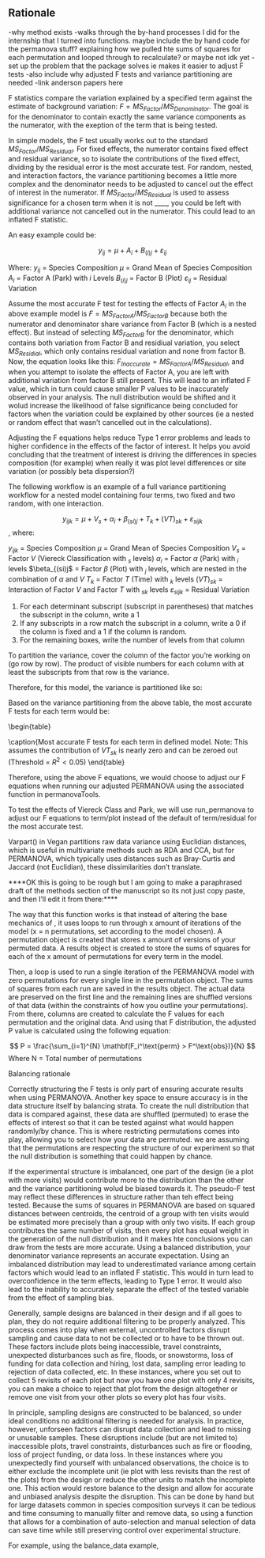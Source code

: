 ## Rationale 

-why method exists 
-walks through the by-hand processes I did for the internship that I turned into functions. maybe include the by hand code for the permanova stuff? explaining how we pulled hte sums of squares for each permutation and looped through to recalculate? or maybe not idk yet 
-set up the problem that the package solves ie makes it easier to adjust F tests 
-also include why adjusted F tests and variance partitioning are needed 
-link anderson papers here

F statistics compare the variation explained by a specified term against the estimate of background variation: $F = MS_{Factor}/MS_{Denominator}$. The goal is for the denominator to contain exactly the same variance components as the numerator, with the exeption of the term that is being tested. 

In simple models, the F test usually works out to the standard $MS_{Factor}/MS_{Residual}$. For fixed effects, the numerator contains fixed effect and residual variance, so to isolate the contributions of the fixed effect, dividing by the residual error is the most accurate test. For random, nested, and interaction factors, the variance partitioning becomes a little more complex and the denominator needs to be adjusted to cancel out the effect of interest in the numerator. If $MS_{Factor}/MS_{Residual}$ is used to assess significance for a chosen term when it is not ____, you could be left with additional variance not cancelled out in the numerator. This could lead to an inflated F statistic.

An easy example could be: 

$$y_{ij} = \mu + A_i + B_{(i)j} + \varepsilon_{ij}$$

Where: 
$y_{ij}$ = Species Composition
$\mu$ = Grand Mean of Species Composition 
$A_i$ = Factor A (Park) with $i$ Levels 
$B_{(i)j}$ = Factor B (Plot) 
$\varepsilon_{ij}$ = Residual Variation 

Assume the most accurate F test for testing the effects of Factor $A_i$ in the above example model is $F = MS_{FactorA}/MS_{FactorB}$ because both the numerator and denominator share variance from Factor B (which is a nested effect). But instead of selecting $MS_{FactorB}$ for the denominator, which contains both variation from Factor B and residiual variation, you select $MS_{Residial}$, which only contains residual variation and none from factor B. Now, the equation looks like this: $F_{Inaccurate} = MS_{FactorA}/MS_{Residual}$, and when you attempt to isolate the effects of Factor A, you are left with additional variation from factor B still present. This will lead to an inflated F value, which in turn could cause smaller P values to be inaccurately observed in your analysis. The null distribution would be shifted and it wolud increase the likelihood of false significance being concluded for factors when the variation could be explained by other sources (ie a nested or random effect that wasn't cancelled out in the calculations). 

Adjusting the F equations helps reduce Type 1 error problems and leads to higher confidence in the effects of the factor of interest. It helps you avoid concluding that the treatment of interest is driving the differences in species composition (for example) when really it was plot level differences or site variation (or possibly beta dispersion?)


The following workflow is an example of a full variance partitioning workflow for a nested model containing four terms, two fixed and two random, with one interaction. 

$$y_{ijk} = \mu + V_s + \alpha_i + \beta_{(si)j} + T_k + (VT)_{sk} + \varepsilon_{sijk}$$, where: 

$y_{ijk}$ = Species Composition
$\mu$ = Grand Mean of Species Composition 
$V_s$ = Factor $V$ (Viereck Classification with $_s$ levels)
$\alpha_i$ = Factor $\alpha$ (Park) with $_i$ levels 
$\beta_{(si)j$ = Factor $\beta$ (Plot) with $_j$ levels, which are nested in the combination of $\alpha$ and $V$
$T_k$ = Factor $T$ (Time) with $_k$ levels 
$(VT)_{sk}$ = Interaction of Factor $V$ and Factor $T$ with $_{sk}$ levels 
$\varepsilon_{sijk}$ = Residual Variation 

1. For each determinant subscript (subscript in parentheses) that matches the subscript in the column, write a 1
2. If any subscripts in a row match the subscript in a column, write a 0 if the column is fixed and a 1 if the column is random. 
3. For the remaining boxes, write the number of levels from that column 

\begin{table}
\centering
\begin{tabular}{|1|1|1|1|1|}
\hline
\textbf{Parameter} & \textbf{$V$} & \textbf{$\alpha$} & \textbf{$\beta$} & \textbf{$T$} \\
\hline
Fixed or Random & F & F & R & R \\
\hline 
Number of Levels & $w$ & $a$ & $b$ & $r$ \\
\hline 
Subscript & $s$ & $i$ & $j$ & $k$ \\
\hline 
Viereck Class $V_s$ & $0$ & $a$ & $b$ & $r$ \\
\hline 
Park $\alpha_i$ & $w$ & $0$ & $b$ & $r$ \\
\hline 
Plot $\beta_{(si)j$ & $1$ & $1$ & $1$ & $r$ \\
\hline 
Time $T_k$ & $w$ & $a$ & $b$ & $1$ \\
\hline 
Interaction $(VT)_{sk}$ & $0$ & $a$ & $b$ & $1$ \\
\hline 
Residual Error $\varepsilon_{sijk}$ & $1$ & $1$ & $1$ & $1$ \\
\hline 
\end{tabular}
\caption{Input matrix for partitioning EMS}
\end{table}

To partition the variance, cover the column of the factor you're working on (go row by row). The product of visible numbers for each column with at least the subscripts from that row is the variance. 

Therefore, for this model, the variance is partitioned like so: 

\begin{table}
\centering
\begin{tabular}{|1|1|}
\hline 
\textbf{Term} & \textbf{Expected Mean Squared Variance} \\
\hline 
Viereck Class $V_s$ & $abr \sum \frac{\alpha i^2}{a-1} + r\sigma^2_{\beta} + ab\sigma^2_{VT} + \sigma^2_{\epsilon}$\\
\hline 
Park $\alpha_i$ & $wbr\sigma^2_{\alpha} + r\sigma^2_{\beta} + \sigma^2_{\epsilon}$ \\
\hline 
Plot $\beta_{(si)j$ & $r\sigma^2_{\beta} + \sigma^2_{\epsilon}$ \\
\hline 
Time $T_k$ & $wab\sigma^2_{T} + ab\sigma^2_{VT} + \sigma^2_{\epsilon}$ \\
\hline 
Interaction $(VT)_{sk}$ & $ab\sigma^2_{VT} + \sigma^2_{\epsilon}$ \\
\hline 
Residual Error $\varepsilon_{sijk}$ & $\sigma^2_{\epsilon}$ \\
\hline 
\end{tabular}
\caption{Partitioned Variance for each variable}
\end{table}

Based on the variance partitioning from the above table, the most accurate F tests for each term would be: 


\begin{table}
\centering
\begin{tabular}{|1|1|}
\hline 
\textbf{Term} & \textbf{Associated F Equations} \\
\hline 
Viereck Class $V_s$ & $F = \frac{abr \sum \frac{\alpha i^2}{a-1} + r\sigma^2_{\beta} + ab\sigma^2_{VT} + \sigma^2_{\epsilon}}{r\sigma^2_{\beta} + \sigma^2_{\epsilon}} = MS_{Viereck}/MS_{Plot}$\\
\hline 
Park $\alpha_i$ & $F = \frac{wbr\sigma^2_{\alpha} + r\sigma^2_{\beta} + \sigma^2_{\epsilon}}{r\sigma^2_{\beta} +\sigma^2_{\epsilon}} = MS_{Park}/MS_{Plot}$ \\
\hline 
Plot $\beta_{(si)j}$ & $\frac{r\sigma^2_{\beta} + \sigma^2_{\epsilon}}{\sigma^2_{\epsilon}} = MS_{Plot}/MS{Residual}$ \\
\hline 
Time $T_k$ & $F = \frac{wab\sigma^2_{T} + ab\sigma^2_{VT} + \sigma^2_{\epsilon}}{\sigma^2_{\epsilon}} = MS_{Time}/MS_{Residual}$ \\
\hline 
Interaction $(VT)_{sk}$ & $F = \frac{ab\sigma^2_{VT} + \sigma^2_{\epsilon}}{\sigma^2_{\epsilon}} = MS_{Interaction}/MS_{Residual}$ \\
\hline 
Residual Error $\varepsilon_{sijk}$ & Not Applicable \\
\hline 
\end{tabular}
\caption{Most accurate F tests for each term in defined model. Note: This assumes the contribution of $VT_{sk}$ is nearly zero and can be zeroed out (Threshold = $R^2 < 0.05$)
\end{table}

Therefore, using the above F equations, we would choose to adjust our F equations when running our adjusted PERMANOVA using the associated function in permanovaTools. 

To test the effects of Viereck Class and Park, we will use run_permanova to adjust our F equations to term/plot instead of the default of term/residual for the most accurate test. 


Varpart() in Vegan partitions raw data variance using Euclidian distances, which is useful in multivariate methods such as RDA and CCA, but for PERMANOVA, which typically uses distances such as Bray-Curtis and Jaccard (not Euclidian), these dissimilarities don't translate. 




****OK this is going to be rough but I am going to make a paraphrased draft of the methods section of the manuscript so its not just copy paste, and then I'll edit it from there:****

The way that this function works is that instead of altering the base mechanics of \adonis2, it uses loops to run through x amount of iterations of the model (x = n permutations, set according to the model chosen). A permutation object is created that stores x amount of versions of your permuted data. A results object is created to store the sums of squares for each of the x amount of permutations for every term in the model. 

Then, a loop is used to run a single iteration of the PERMANOVA model with zero permutations for every single line in the permutation object. The sums of squares from each run are saved in the results object. The actual data are preserved on the first line and the remaining lines are shuffled versions of that data (within the constraints of how you outline your permutations). From there, columns are created to calculate the F values for each permutation and the original data. And using that F distribution, the adjusted P value is calculated using the following equation: 

$$ P = \frac{\sum_{i=1}^{N} \mathbf(F_i^\text{perm} > F^\text{obs})}{N} $$
Where N = Total number of permutations 











Balancing rationale 

Correctly structuring the F tests is only part of ensuring accurate results when using PERMANOVA. Another key space to ensure accuracy is in the data structure itself by balancing strata. To create the null distribution that data is compared against, these data are shuffled (permuted) to erase the effects of interest so that it can be tested against what would happen randomly/by chance. This is where restricting permutations comes into play, allowing you to select how your data are permuted. we are assuming that the permutations are respecting the structure of our experiment so that the null distribution is something that could happen by chance. 

If the experimental structure is imbalanced, one part of the design (ie a plot with more visits) would contribute more to the distribution than the other and the variance partitioning wolud be biased towards it. The pseudo-F test may reflect these differences in structure rather than teh effect being tested. Because the sums of squares in PERMANOVA are based on squared distances between centroids, the centroid of a group with ten visits would be estimated more precisely than a group with only two visits. If each group contributes the same number of visits, then every plot has equal weight in the generation of the null distribution and it makes hte conclusions you can draw from the tests are more accurate. Using a balanced distribution, your denominator variance represents an accurate expectation. Using an imbalanced distribution may lead to underestimated variance among certain factors which would lead to an inflated F statistic. This would in turn lead to overconfidence in the term effects, leading to Type 1 error. It would also lead to the inability to accurately separate the effect of the tested variable from the effect of sampling bias. 

Generally, sample designs are balanced in their design and if all goes to plan, they do not require additional filtering to be properly analyzed. This process comes into play when external, uncontrolled factors disrupt sampling and cause data to not be collected or to have to be thrown out. These factors include plots being inaccessible, travel constraints, unexpected disturbances such as fire, floods, or snowstorms, loss of funding for data collection and hiring, lost data, sampling error leading to rejection of data collected, etc. In these instances, where you set out to collect 5 revisits of each plot but now you have one plot with only 4 revisits, you can make a choice to reject that plot from the design altogether or remove one visit from your other plots so every plot has four visits. 

In principle, sampling designs are constructed to be balanced, so under ideal conditions no additional filtering is needed for analysis. In practice, however, unforseen factors can disrupt data collection and lead to missing or unusable samples. These disruptions include (but are not limited to) inaccessible plots, travel constraints, disturbances such as fire or flooding, loss of project funding, or data loss. In these instances where you unexpectedly find yourself with unbalanced observations, the choice is to either exclude the incomplete unit (ie plot with less revisits than the rest of the plots) from the design or reduce the other units to match the incomplete one. This action would restore balance to the design and allow for accurate and unbiased analysis despite the disruption. This can be done by hand but for large datasets common in species composition surveys it can be tedious and time consuming to manually filter and remove data, so using a function that allows for a combination of auto-selection and manual selection of data can save time while still preserving control over experimental structure. 

For example, using the balance_data example, 


